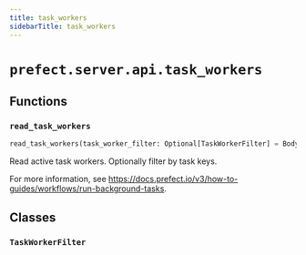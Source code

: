 ```yaml
---
title: task_workers
sidebarTitle: task_workers
---
```


# `prefect.server.api.task_workers`

## Functions

### `read_task_workers` <sup><a href="https://github.com/PrefectHQ/prefect/blob/main/src/prefect/server/api/task_workers.py#L18" target="_blank"><Icon icon="github" style="width: 14px; height: 14px;" /></a></sup>

```python
read_task_workers(task_worker_filter: Optional[TaskWorkerFilter] = Body(default=None, description='The task worker filter', embed=True)) -> List[TaskWorkerResponse]
```


Read active task workers. Optionally filter by task keys.

For more information, see https://docs.prefect.io/v3/how-to-guides/workflows/run-background-tasks.


## Classes

### `TaskWorkerFilter` <sup><a href="https://github.com/PrefectHQ/prefect/blob/main/src/prefect/server/api/task_workers.py#L13" target="_blank"><Icon icon="github" style="width: 14px; height: 14px;" /></a></sup>
